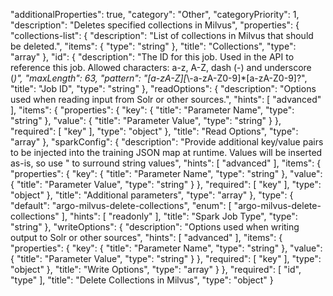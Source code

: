   "additionalProperties": true,
  "category": "Other",
  "categoryPriority": 1,
  "description": "Deletes specified collections in Milvus",
  "properties": {
    "collections-list": {
      "description": "List of collections in Milvus that should be deleted.",
      "items": {
        "type": "string"
      },
      "title": "Collections",
      "type": "array"
    },
    "id": {
      "description": "The ID for this job. Used in the API to reference this job. Allowed characters: a-z, A-Z, dash (-) and underscore (_)",
      "maxLength": 63,
      "pattern": "[a-zA-Z][_\\-a-zA-Z0-9]*[a-zA-Z0-9]?",
      "title": "Job ID",
      "type": "string"
    },
    "readOptions": {
      "description": "Options used when reading input from Solr or other sources.",
      "hints": [
        "advanced"
      ],
      "items": {
        "properties": {
          "key": {
            "title": "Parameter Name",
            "type": "string"
          },
          "value": {
            "title": "Parameter Value",
            "type": "string"
          }
        },
        "required": [
          "key"
        ],
        "type": "object"
      },
      "title": "Read Options",
      "type": "array"
    },
    "sparkConfig": {
      "description": "Provide additional key/value pairs to be injected into the training JSON map at runtime. Values will be inserted as-is, so use \" to surround string values",
      "hints": [
        "advanced"
      ],
      "items": {
        "properties": {
          "key": {
            "title": "Parameter Name",
            "type": "string"
          },
          "value": {
            "title": "Parameter Value",
            "type": "string"
          }
        },
        "required": [
          "key"
        ],
        "type": "object"
      },
      "title": "Additional parameters",
      "type": "array"
    },
    "type": {
      "default": "argo-milvus-delete-collections",
      "enum": [
        "argo-milvus-delete-collections"
      ],
      "hints": [
        "readonly"
      ],
      "title": "Spark Job Type",
      "type": "string"
    },
    "writeOptions": {
      "description": "Options used when writing output to Solr or other sources",
      "hints": [
        "advanced"
      ],
      "items": {
        "properties": {
          "key": {
            "title": "Parameter Name",
            "type": "string"
          },
          "value": {
            "title": "Parameter Value",
            "type": "string"
          }
        },
        "required": [
          "key"
        ],
        "type": "object"
      },
      "title": "Write Options",
      "type": "array"
    }
  },
  "required": [
    "id",
    "type"
  ],
  "title": "Delete Collections in Milvus",
  "type": "object"
}
